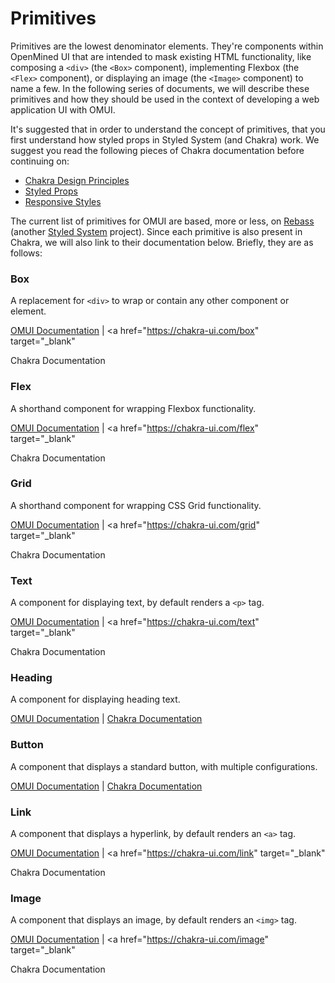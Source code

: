 

<Meta title="Primitives/Overview" />

# Primitives

Primitives are the lowest denominator elements. They're components within OpenMined UI that are intended to mask existing HTML functionality, like composing a `<div>` (the `<Box>` component), implementing Flexbox (the `<Flex>` component), or displaying an image (the `<Image>` component) to name a few. In the following series of documents, we will describe these primitives and how they should be used in the context of developing a web application UI with OMUI.

It's suggested that in order to understand the concept of primitives, that you first understand how styled props in Styled System (and Chakra) work. We suggest you read the following pieces of Chakra documentation before continuing on:

- [Chakra Design Principles](https://chakra-ui.com/principles)
- [Styled Props](https://chakra-ui.com/style-props)
- [Responsive Styles](https://chakra-ui.com/responsive-styles)

The current list of primitives for OMUI are based, more or less, on [Rebass](https://rebassjs.org/) (another [Styled System](https://styled-system.com/) project). Since each primitive is also present in Chakra, we will also link to their documentation below. Briefly, they are as follows:

### Box

A replacement for `<div>` to wrap or contain any other component or element.

<a href="?path=/docs/primitives-box--default">OMUI Documentation</a> | <a
  href="https://chakra-ui.com/box"
  target="_blank"
>
  Chakra Documentation
</a>

### Flex

A shorthand component for wrapping Flexbox functionality.

<a href="?path=/docs/primitives-flex--default">OMUI Documentation</a> | <a
  href="https://chakra-ui.com/flex"
  target="_blank"
>
  Chakra Documentation
</a>

### Grid

A shorthand component for wrapping CSS Grid functionality.

<a href="?path=/docs/primitives-grid--default">OMUI Documentation</a> | <a
  href="https://chakra-ui.com/grid"
  target="_blank"
>
  Chakra Documentation
</a>

### Text

A component for displaying text, by default renders a `<p>` tag.

<a href="?path=/docs/primitives-text--default">OMUI Documentation</a> | <a
  href="https://chakra-ui.com/text"
  target="_blank"
>
  Chakra Documentation
</a>

### Heading

A component for displaying heading text.

[OMUI Documentation](/?path=/docs/primitives-heading--default) | <a href="https://chakra-ui.com/heading" target="_blank">Chakra Documentation</a>

### Button

A component that displays a standard button, with multiple configurations.

[OMUI Documentation](/?path=/docs/primitives-button--default) | <a href="https://chakra-ui.com/button" target="_blank">Chakra Documentation</a>

### Link

A component that displays a hyperlink, by default renders an `<a>` tag.

<a href="?path=/docs/primitives-link--default">OMUI Documentation</a> | <a
  href="https://chakra-ui.com/link"
  target="_blank"
>
  Chakra Documentation
</a>

### Image

A component that displays an image, by default renders an `<img>` tag.

<a href="?path=/docs/primitives-image--default">OMUI Documentation</a> | <a
  href="https://chakra-ui.com/image"
  target="_blank"
>
  Chakra Documentation
</a>
